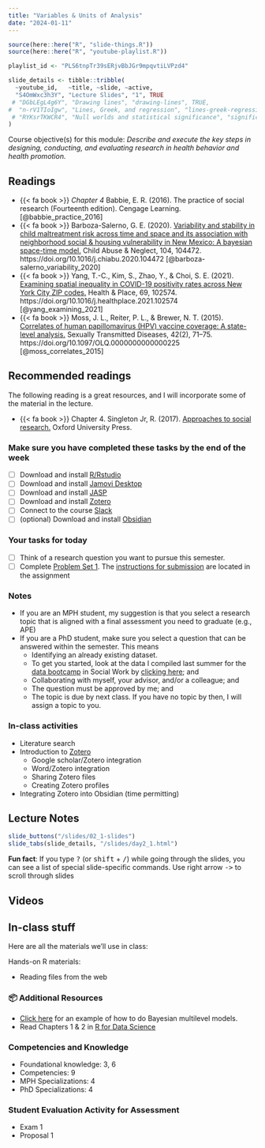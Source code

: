 ```yaml
---
title: "Variables & Units of Analysis"
date: "2024-01-11"
---
```


```r
source(here::here("R", "slide-things.R"))
source(here::here("R", "youtube-playlist.R"))

playlist_id <- "PLS6tnpTr39sERjvBbJGr9mpqvtiLVPzd4"

slide_details <- tibble::tribble(
  ~youtube_id,   ~title, ~slide, ~active,
  "S4OmWxc3h3Y", "Lecture Slides", "1", TRUE
 # "DGbLEgL4g6Y", "Drawing lines", "drawing-lines", TRUE,
#  "n-rV1TIoIgw", "Lines, Greek, and regression", "lines-greek-regression", FALSE,
 # "RYKsrTKWCR4", "Null worlds and statistical significance", "significance", FALSE
)
```

::: callout-note
Course objective(s) for this module: *Describe and execute the key steps
in designing, conducting, and evaluating research in health behavior and
health promotion.*
:::

## Readings

- {{< fa book >}} *Chapter 4* Babbie, E. R. (2016). The practice of social research (Fourteenth edition). Cengage Learning.[@babbie_practice_2016]
- {{< fa book >}} Barboza-Salerno, G. E. (2020). [Variability and stability in child maltreatment risk across time and space and its association with neighborhood social & housing vulnerability in New Mexico: A bayesian space-time model.](https://www.sciencedirect.com/science/article/pii/S0145213420301277?casa_token=ooa5R4MswOUAAAAA:HdE66nKYJ0wFfW5caFu5X4mY7EufVEjuw2bVYTkgu8WDRdQB4Qk71F6etvkTkRsbJtPs_3Z7d3Sp) Child Abuse & Neglect, 104, 104472. https://doi.org/10.1016/j.chiabu.2020.104472 [@barboza-salerno_variability_2020]
- {{< fa book >}} Yang, T.-C., Kim, S., Zhao, Y., & Choi, S. E. (2021). [Examining spatial inequality in COVID-19 positivity rates across New York City ZIP codes.](https://www.sciencedirect.com/science/article/pii/S1353829221000708?casa_token=sC5jpoput9sAAAAA:LIrijgDzfcje9BI60uBZOKoKyMrgs6ShPkDWE11M7iNm7vinDkq_GlTzPGZFCDfEZCQtFfPxqoLJ) Health & Place, 69, 102574. https://doi.org/10.1016/j.healthplace.2021.102574 [@yang_examining_2021]
- {{< fa book >}} Moss, J. L., Reiter, P. L., & Brewer, N. T. (2015). [Correlates of human papillomavirus (HPV) vaccine coverage: A state-level analysis.](https://www.ncbi.nlm.nih.gov/pmc/articles/PMC4295643/) Sexually Transmitted Diseases, 42(2), 71–75. https://doi.org/10.1097/OLQ.0000000000000225 [@moss_correlates_2015]

## Recommended readings

The following reading is a great resources, and I will incorporate some of the material in the lecture.

- {{< fa book >}} Chapter 4. Singleton Jr, R. (2017). [Approaches to social research.](https://global.oup.com/ushe/product/approaches-to-social-research-9780190614249?cc=us&lang=en&) Oxford University Press. 

### Make sure you have completed these tasks by the end of the week

-   [ ] Download and install [R/Rstudio](/resource/install.qmd)
-   [ ] Download and install [Jamovi Desktop](https://www.jamovi.org)
-   [ ] Download and install [JASP](https://jasp-stats.org/download/)
-   [ ] Download and install [Zotero](/resource/zotero.qmd)
-   [ ] Connect to the course [Slack](https://app.slack.com/client/T06BQF8BPP0/C06BZJ1HHS8)
-   [ ] (optional) Download and install [Obsidian](https://obsidian.md/download)

### Your tasks for today

-   [ ] Think of a research question you want to pursue this semester.
-   [ ] Complete [Problem Set 1](/assignment/01-problem-set.qmd). The [instructions for submission](/assignment/01-problem-set.html#task-3-work-with-r) are located in the assignment 

### Notes

- If you are an MPH student, my suggestion is that you select a research topic that is aligned with a final assessment you need to graduate (e.g., APE)
- If you are a PhD student, make sure you select a question that can be answered within the semester. This means
  - Identifying an already existing dataset. 
  - To get you started, look at the data I compiled last summer for the [data bootcamp](https://bigdataforsocialjustice.github.io/databootcamp/) in Social Work by [clicking here](https://bigdataforsocialjustice.github.io/databootcamp/datasets.html); and
  - Collaborating with myself, your advisor, and/or a colleague; and
  - The question must be approved by me; and
  - The topic is due by next class. If you have no topic by then, I will assign a topic to you.

### In-class activities
- Literature search
- Introduction to [Zotero](/resource/zotero.qmd)
  - Google scholar/Zotero integration
  - Word/Zotero integration
  - Sharing Zotero files
  - Creating Zotero profiles
- Integrating Zotero into Obsidian (time permitting)

## Lecture Notes

```r
slide_buttons("/slides/02_1-slides")
slide_tabs(slide_details, "/slides/day2_1.html")
```

:::{.callout-tip}
**Fun fact**: If you type <kbd>?</kbd> (or <kbd>shift</kbd> + <kbd>/</kbd>) while going through the slides, you can see a list of special slide-specific commands.
Use right arrow <kbd>-></kbd> to scroll through slides
:::


## Videos

## In-class stuff

Here are all the materials we'll use in class:

Hands-on R materials:

- Reading files from the web

### 📦 Additional Resources

- [Click here](https://www.andrewheiss.com/blog/2021/12/01/multilevel-models-panel-data-guide/) for an example of how to do Bayesian multilevel models.
- Read Chapters 1 & 2 in [R for Data Science](https://github.com/bigdataforsocialjustice/PHHBHP7534/blob/main/reading/R_data_Science_partI.pdf)

### Competencies and Knowledge
- Foundational knowledge: 3, 6
- Competencies: 9
- MPH Specializations: 4
- PhD Specializations: 4

### Student Evaluation Activity for Assessment
- Exam 1
- Proposal 1

